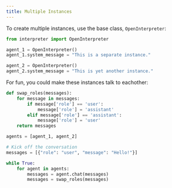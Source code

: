 ```yaml
---
title: Multiple Instances
---
```


To create multiple instances, use the base class, `OpenInterpreter`:

```python
from interpreter import OpenInterpreter

agent_1 = OpenInterpreter()
agent_1.system_message = "This is a separate instance."

agent_2 = OpenInterpreter()
agent_2.system_message = "This is yet another instance."
```

For fun, you could make these instances talk to eachother:

```python
def swap_roles(messages):
    for message in messages:
        if message['role'] == 'user':
            message['role'] = 'assistant'
        elif message['role'] == 'assistant':
            message['role'] = 'user'
    return messages

agents = [agent_1, agent_2]

# Kick off the conversation
messages = [{"role": "user", "message": "Hello!"}]

while True:
    for agent in agents:
        messages = agent.chat(messages)
        messages = swap_roles(messages)
```
